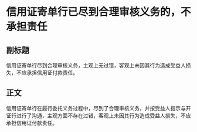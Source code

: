 # 信用证寄单行已尽到合理审核义务的，不承担责任
## 副标题
信用证寄单行尽到合理审核义务，主观上无过错，客观上未因其行为造成受益人损失，不应承担信用证付款责任。
## 正文
信用证寄单行在履行委托义务过程中，尽到了合理审核义务，并按受益人指示与开证行进行了沟通，主观方面不存在过错，客观上未因其行为造成受益人损失，不应承担信用证付款责任。